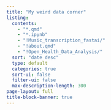 ```yaml
---
title: "My weird data corner"
listing:
  contents: 
    - "*.qmd"
    - "*.ipynb"
    - "!Music_transcription_fastai/"
    - "!about.qmd"
    - "!Open_Health_Data_Analysis/"
  sort: "date desc"
  type: default
  categories: true
  sort-ui: false
  filter-ui: false
  max-description-length: 300
page-layout: full
title-block-banner: true
---
```



